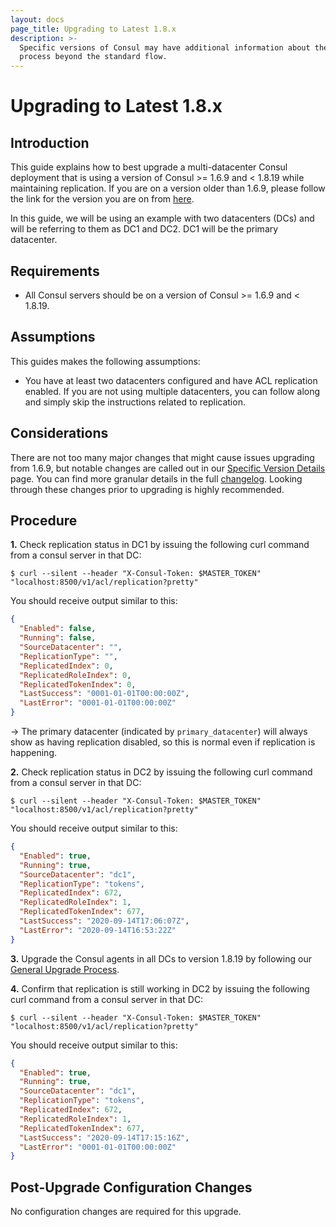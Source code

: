 ```yaml
---
layout: docs
page_title: Upgrading to Latest 1.8.x
description: >-
  Specific versions of Consul may have additional information about the upgrade
  process beyond the standard flow.
---
```


# Upgrading to Latest 1.8.x

## Introduction

This guide explains how to best upgrade a multi-datacenter Consul deployment that is using
a version of Consul >= 1.6.9 and < 1.8.19 while maintaining replication. If you are on a version
older than 1.6.9, please follow the link for the version you are on from [here](/consul/docs/upgrading/instructions).

In this guide, we will be using an example with two datacenters (DCs) and will be
referring to them as DC1 and DC2. DC1 will be the primary datacenter.

## Requirements

- All Consul servers should be on a version of Consul >= 1.6.9 and < 1.8.19.

## Assumptions

This guides makes the following assumptions:

- You have at least two datacenters configured and have ACL replication enabled. If you are
  not using multiple datacenters, you can follow along and simply skip the instructions related
  to replication.

## Considerations

There are not too many major changes that might cause issues upgrading from 1.6.9, but notable changes
are called out in our [Specific Version Details](/consul/docs/upgrading/upgrade-specific#consul-1-8-0)
page. You can find more granular details in the full [changelog](https://github.com/arenadata/consul/blob/main/CHANGELOG.md#183-august-12-2020).
Looking through these changes prior to upgrading is highly recommended.

## Procedure

**1.** Check replication status in DC1 by issuing the following curl command from a
consul server in that DC:

```shell-session
$ curl --silent --header "X-Consul-Token: $MASTER_TOKEN" "localhost:8500/v1/acl/replication?pretty"
```

You should receive output similar to this:

```json
{
  "Enabled": false,
  "Running": false,
  "SourceDatacenter": "",
  "ReplicationType": "",
  "ReplicatedIndex": 0,
  "ReplicatedRoleIndex": 0,
  "ReplicatedTokenIndex": 0,
  "LastSuccess": "0001-01-01T00:00:00Z",
  "LastError": "0001-01-01T00:00:00Z"
}
```

-> The primary datacenter (indicated by `primary_datacenter`) will always show as having replication
disabled, so this is normal even if replication is happening.

**2.** Check replication status in DC2 by issuing the following curl command from a
consul server in that DC:

```shell-session
$ curl --silent --header "X-Consul-Token: $MASTER_TOKEN" "localhost:8500/v1/acl/replication?pretty"
```

You should receive output similar to this:

```json
{
  "Enabled": true,
  "Running": true,
  "SourceDatacenter": "dc1",
  "ReplicationType": "tokens",
  "ReplicatedIndex": 672,
  "ReplicatedRoleIndex": 1,
  "ReplicatedTokenIndex": 677,
  "LastSuccess": "2020-09-14T17:06:07Z",
  "LastError": "2020-09-14T16:53:22Z"
}
```

**3.** Upgrade the Consul agents in all DCs to version 1.8.19 by following our [General Upgrade Process](/consul/docs/upgrading/instructions/general-process).

**4.** Confirm that replication is still working in DC2 by issuing the following curl command from a
consul server in that DC:

```shell-session
$ curl --silent --header "X-Consul-Token: $MASTER_TOKEN" "localhost:8500/v1/acl/replication?pretty"
```

You should receive output similar to this:

```json
{
  "Enabled": true,
  "Running": true,
  "SourceDatacenter": "dc1",
  "ReplicationType": "tokens",
  "ReplicatedIndex": 672,
  "ReplicatedRoleIndex": 1,
  "ReplicatedTokenIndex": 677,
  "LastSuccess": "2020-09-14T17:15:16Z",
  "LastError": "0001-01-01T00:00:00Z"
}
```

## Post-Upgrade Configuration Changes

No configuration changes are required for this upgrade.
